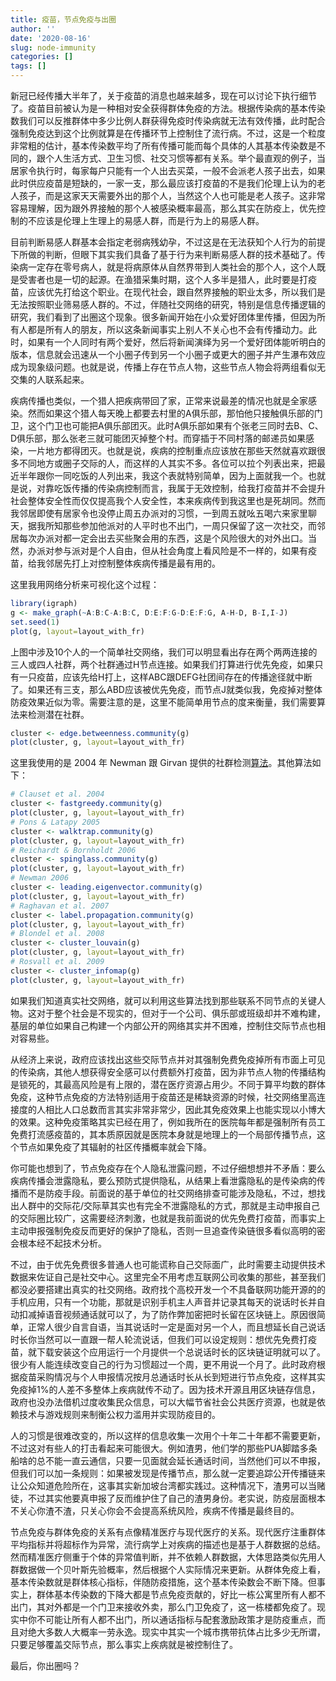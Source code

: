 ```yaml
---
title: 疫苗，节点免疫与出圈
author: ''
date: '2020-08-16'
slug: node-immunity
categories: []
tags: []
---
```


新冠已经传播大半年了，关于疫苗的消息也越来越多，现在可以讨论下执行细节了。疫苗目前被认为是一种相对安全获得群体免疫的方法。根据传染病的基本传染数我们可以反推群体中多少比例人群获得免疫时传染病就无法有效传播，此时配合强制免疫达到这个比例就算是在传播环节上控制住了流行病。不过，这是一个粒度非常粗的估计，基本传染数平均了所有传播可能而每个具体的人其基本传染数是不同的，跟个人生活方式、卫生习惯、社交习惯等都有关系。举个最直观的例子，当居家令执行时，每家每户只能有一个人出去买菜，一般不会派老人孩子出去，如果此时供应疫苗是短缺的，一家一支，那么最应该打疫苗的不是我们伦理上认为的老人孩子，而是这家天天需要外出的那个人，当然这个人也可能是老人孩子。这非常容易理解，因为跟外界接触的那个人被感染概率最高，那么其实在防疫上，优先控制的不应该是伦理上生理上的易感人群，而是行为上的易感人群。

目前判断易感人群基本会指定老弱病残幼孕，不过这是在无法获知个人行为的前提下所做的判断，但眼下其实我们具备了基于行为来判断易感人群的技术基础了。传染病一定存在零号病人，就是将病原体从自然界带到人类社会的那个人，这个人既是受害者也是一切的起源。在渔猎采集时期，这个人多半是猎人，此时要是打疫苗，应该优先打给这个职业。在现代社会，跟自然界接触的职业太多，所以我们是无法按照职业筛易感人群的。不过，伴随社交网络的研究，特别是信息传播逻辑的研究，我们看到了出圈这个现象。很多新闻开始在小众爱好团体里传播，但因为所有人都是所有人的朋友，所以这条新闻事实上别人不关心也不会有传播动力。此时，如果有一个人同时有两个爱好，然后将新闻演绎为另一个爱好团体能听明白的版本，信息就会迅速从一个小圈子传到另一个小圈子或更大的圈子并产生瀑布效应成为现象级问题。也就是说，传播上存在节点人物，这些节点人物会将两组看似无交集的人联系起来。

疾病传播也类似，一个猎人把疾病带回了家，正常来说最差的情况也就是全家感染。然而如果这个猎人每天晚上都要去村里的A俱乐部，那怕他只接触俱乐部的门卫，这个门卫也可能把A俱乐部团灭。此时A俱乐部如果有个张老三同时去B、C、D俱乐部，那么张老三就可能团灭掉整个村。而穿插于不同村落的邮递员如果感染，一片地方都得团灭。也就是说，疾病的控制重点应该放在那些天然就喜欢跟很多不同地方或圈子交际的人，而这样的人其实不多。各位可以拉个列表出来，把最近半年跟你一同吃饭的人列出来，我这个表就特别简单，因为上面就我一个。也就是说，对靠吃饭传播的传染病控制而言，我属于无效控制，给我打疫苗并不会提升社会整体安全性而仅仅提高我个人安全性，本来疾病传到我这里也是死胡同。然而我邻居即使有居家令也没停止周五办派对的习惯，一到周五就吆五喝六来家里聊天，据我所知那些参加他派对的人平时也不出门，一周只保留了这一次社交，而邻居每次办派对都一定会出去买些聚会用的东西，这是个风险很大的对外出口。当然，办派对参与派对是个人自由，但从社会角度上看风险是不一样的，如果有疫苗，给我邻居先打上对控制整体疾病传播是最有用的。

这里我用网络分析来可视化这个过程：

```r
library(igraph)
g <- make_graph(~A:B:C-A:B:C, D:E:F:G-D:E:F:G, A-H-D, B-I,I-J)
set.seed(1)
plot(g, layout=layout_with_fr)
```

上图中涉及10个人的一个简单社交网络，我们可以明显看出存在两个两两连接的三人或四人社群，两个社群通过H节点连接。如果我们打算进行优先免疫，如果只有一只疫苗，应该先给H打上，这样ABC跟DEFG社团间存在的传播途径就中断了。如果还有三支，那么ABD应该被优先免疫，而节点J就类似我，免疫掉对整体防疫效果近似为零。需要注意的是，这里不能简单用节点的度来衡量，我们需要算法来检测潜在社群。

```r
cluster <- edge.betweenness.community(g) 
plot(cluster, g, layout=layout_with_fr)
```

这里我使用的是 2004 年 Newman 跟 Girvan 提供的社群检测[算法](https://journals.aps.org/pre/abstract/10.1103/PhysRevE.69.026113)。其他算法如下：

```r
# Clauset et al. 2004
cluster <- fastgreedy.community(g)
plot(cluster, g, layout=layout_with_fr)
# Pons & Latapy 2005
cluster <- walktrap.community(g)
plot(cluster, g, layout=layout_with_fr)
# Reichardt & Bornholdt 2006
cluster <- spinglass.community(g)
plot(cluster, g, layout=layout_with_fr)
# Newman 2006
cluster <- leading.eigenvector.community(g)
plot(cluster, g, layout=layout_with_fr)
# Raghavan et al. 2007
cluster <- label.propagation.community(g)
plot(cluster, g, layout=layout_with_fr)
# Blondel et al. 2008
cluster <- cluster_louvain(g)
plot(cluster, g, layout=layout_with_fr)
# Rosvall et al. 2009
cluster <- cluster_infomap(g)
plot(cluster, g, layout=layout_with_fr)
```

如果我们知道真实社交网络，就可以利用这些算法找到那些联系不同节点的关键人物。这对于整个社会是不现实的，但对于一个公司、俱乐部或班级却并不难构建，基层的单位如果自己构建一个内部公开的网络其实并不困难，控制住交际节点也相对容易些。

从经济上来说，政府应该找出这些交际节点并对其强制免费免疫掉所有市面上可见的传染病，其他人想获得安全感可以付费额外打疫苗，因为非节点人物的传播结构是锁死的，其最高风险是有上限的，潜在医疗资源占用少。不同于算平均数的群体免疫，这种节点免疫的方法特别适用于疫苗还是稀缺资源的时候，社交网络里高连接度的人相比人口总数而言其实非常非常少，因此其免疫效果上也能实现以小博大的效果。这种免疫策略其实已经在用了，例如我所在的医院每年都是强制所有员工免费打流感疫苗的，其本质原因就是医院本身就是地理上的一个局部传播节点，这个节点如果免疫了其辐射的社区传播概率就会下降。

你可能也想到了，节点免疫存在个人隐私泄露问题，不过仔细想想并不矛盾：要么疾病传播会泄露隐私，要么预防式提供隐私，从结果上看泄露隐私的是传染病的传播而不是防疫手段。前面说的基于单位的社交网络排查可能涉及隐私，不过，想找出人群中的交际花/交际草其实也有完全不泄露隐私的方式，那就是主动申报自己的交际圈比较广，这需要经济刺激，也就是我前面说的优先免费打疫苗，而事实上主动申报强制免疫反而更好的保护了隐私，否则一旦追查传染链很多看似高明的密会根本经不起技术分析。

不过，由于优先免费很多普通人也可能谎称自己交际面广，此时需要主动提供技术数据来佐证自己是社交中心。这里完全不用考虑互联网公司收集的那些，甚至我们都没必要搭建出真实的社交网络。政府找个高校开发一个不具备联网功能开源的的手机应用，只有一个功能，那就是识别手机主人声音并记录其每天的说话时长并自动扣减掉语音视频通话就可以了，为了防作弊加密把时长留在区块链上。原因很简单，正常人很少自言自语，当其说话时一定是面对另一个人，而且想延长自己说话时长你当然可以一直跟一帮人轮流说话，但我们可以设定规则：想优先免费打疫苗，就下载安装这个应用运行一个月提供一个总说话时长的区块链证明就可以了。很少有人能连续改变自己的行为习惯超过一个周，更不用说一个月了。此时政府根据疫苗采购情况与个人申报情况按月总通话时长从长到短进行节点免疫，这样其实免疫掉1%的人差不多整体上疾病就传不动了。因为技术开源且用区块链存信息，政府也没办法借机过度收集民众信息，可以大幅节省社会公共医疗资源，也就是依赖技术与游戏规则来制衡公权力滥用并实现防疫目的。

人的习惯是很难改变的，所以这样的信息收集一次用个十年二十年都不需要更新，不过这对有些人的打击看起来可能很大。例如渣男，他们学的那些PUA脚踏多条船啥的总不能一直云通信，只要一见面就会延长通话时间，当然他们可以不申报，但我们可以加一条规则：如果被发现是传播节点，那么就一定要追踪公开传播链来让公众知道危险所在，这事其实新加坡台湾都实践过。这种情况下，渣男可以当赌徒，不过其实他要真申报了反而维护住了自己的渣男身份。老实说，防疫层面根本不关心你渣不渣，只关心你会不会提高系统风险，疾病不传播是最终目的。

节点免疫与群体免疫的关系有点像精准医疗与现代医疗的关系。现代医疗注重群体平均指标并将超标作为异常，流行病学上对疾病的描述也是基于人群数据的总结。然而精准医疗侧重于个体的异常值判断，并不依赖人群数据，大体思路类似先用人群数据做一个贝叶斯先验概率，然后根据个人实际情况来更新。从群体免疫上看，基本传染数就是群体核心指标，伴随防疫措施，这个基本传染数会不断下降。但事实上，群体基本传染数的下降大都是节点免疫贡献的，好比一栋公寓里所有人都不出门，其对外都是一个门卫来接收外卖，那么门卫免疫了，这一栋楼都免疫了。现实中你不可能让所有人都不出门，所以通话指标与配套激励政策才是防疫重点，而且对绝大多数人大概率一劳永逸。现实中其实一个城市携带抗体占比多少无所谓，只要足够覆盖交际节点，那么事实上疾病就是被控制住了。

最后，你出圈吗？
